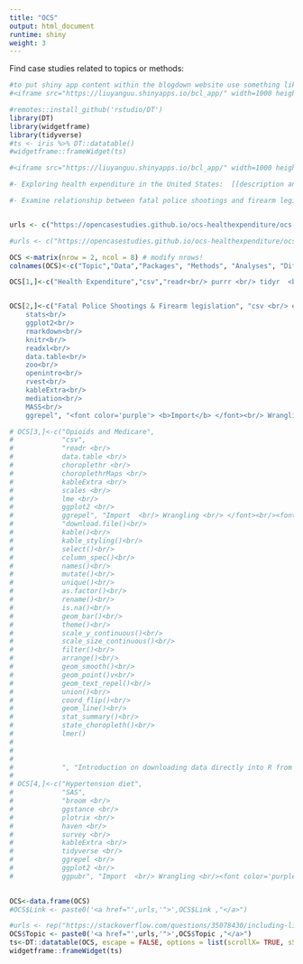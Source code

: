 ```yaml
---
title: "OCS"
output: html_document
runtime: shiny
weight: 3
---
```


Find case studies related to topics or methods:
```r
#to put shiny app content within the blogdown website use something like this outside of a code chunk
#<iframe src="https://liuyanguu.shinyapps.io/bcl_app/" width=1000 height=800"></iframe>

#remotes::install_github('rstudio/DT')
library(DT)
library(widgetframe)
library(tidyverse)
#ts <- iris %>% DT::datatable()
#widgetframe::frameWidget(ts)

#<iframe src="https://liuyanguu.shinyapps.io/bcl_app/" width=1000 height=800"></iframe>

#- Exploring health expenditure in the United States:  [[description and citation](https://github.com/opencasestudies/ocs-healthexpenditure/blob/master/README.md)] [[case study](casestudies/ocs-healthexpenditure.html)] [[code](https://github.com/opencasestudies/ocs-healthexpenditure)] [![DOI](https://zenodo.org/badge/151142096.svg)](https://zenodo.org/badge/latestdoi/151142096)

#- Examine relationship between fatal police shootings and firearm legislation in the United States: [[description and citation](https://github.com/opencasestudies/ocs-police-shootings-firearm-legislation/blob/master/README.md)] [[case study](casestudies/ocs-police-shootings-firearm-legislation.html)] [[code](https://github.com/opencasestudies/ocs-police-shootings-firearm-legislation)] [![DOI](https://zenodo.org/badge/151612152.svg)](https://zenodo.org/badge/latestdoi/151612152)


urls <- c("https://opencasestudies.github.io/ocs-healthexpenditure/ocs-healthexpenditure.html", "https://opencasestudies.github.io/ocs-police-shootings-firearm-legislation/ocs-police-shootings-firearm-legislation.html")

#urls <- c("https://opencasestudies.github.io/ocs-healthexpenditure/ocs-healthexpenditure.html", "https://opencasestudies.github.io/ocs-police-shootings-firearm-legislation/ocs-police-shootings-firearm-legislation.html", "https://opencasestudies.github.io//ocs-hypertension-diet/ocs-hypertension-diet.html","https://opencasestudies.github.io//ocs-hypertension-diet/ocs-hypertension-diet.html")

OCS <-matrix(nrow = 2, ncol = 8) # modify nrows!
colnames(OCS)<-c("Topic","Data","Packages", "Methods", "Analyses", "Difficulty", "Key Functions", "Note")

OCS[1,]<-c("Health Expenditure","csv","readr<br/> purrr <br/> tidyr  <br/> tibble <br/> dplyr  <br/> ggplot2  <br/> ggrepel", "Import  <br/> <font color='purple'> <b>Wrangling</b> </font><br/> Exploration <br/> <font color='purple'> <b>Visualization</b> </font><br/>", "Exploratory trends", "Introductory", "read_csv() <br/> gather() <br/> spread() <br/> match() <br/> table() <br/> select() <br/> filter() <br/> arrange() <br/>left_join() <br/> mutate() <br/>group_by() <br/> geom_point() <br/> geom_smooth() <br/>geom_text() <br/> geom_text_repel() <br/> facet_wrap() <br/> facet_grid()", "Introduction to tidyverse and pipe operator %>%")


OCS[2,]<-c("Fatal Police Shootings & Firearm legislation", "csv <br/> excel<br/> website", "    dplyr<br/>
    stats<br/>
    ggplot2<br/>
    rmarkdown<br/>
    knitr<br/>
    readxl<br/>
    data.table<br/>
    zoo<br/>
    openintro<br/>
    rvest<br/>
    kableExtra<br/>
    mediation<br/>
    MASS<br/>
    ggrepel", "<font color='purple'> <b>Import</b> </font><br/> Wrangling <br/>Visualization<br/> Exploration<br/><font color='purple'> <b>Analysis</b> </font><br/><font color='purple'> <b>Interpretation</b> </font>", "generalized linear model <br/> poisson model <br/> negative bionomial model <br/> Sobel-Goodman mediation test", "moderate", "read_excel()<br/>filter()<br/>group_by()<br/>pull()<br/>summarize()<br/>tolower() <br/> dcast() <br/> apply()<br/> colnames()<br/> na.locf()<br/>subset()<br/> names()<br/>gsub()<br/>merge()<br/>as.numeric()<br/>rbind()<br/>tally()<br/>read_html()<br/>html_nodes()<br/>html_text()<br/>seq()<br/>arrange()<br/>mean()<br/> sum()<br/>pchisq()<br/>glm()<br/>residuals()<br/>geom_line()<br/> geom_point()<br/>geom_text_repel()<br/> order()<br/> kable()<br/>kabel_styling()<br/>dpois()<br/>summary()<br/>glm.nb()<br/>logLik()<br/> paste0()<br/> offset()<br/> quasipoisson()<br/> cor.test()<br/>mediate()", "Introduction to using functions across columns of a dataframe with apply <br/> Introduction to for loops <br/>  Introduction to scraping data from a website")

# OCS[3,]<-c("Opioids and Medicare",
#            "csv", 
#            "readr <br/> 
#            data.table <br/>
#            choroplethr <br/> 
#            choroplethrMaps <br/>  
#            kableExtra <br/> 
#            scales <br/> 
#            lme <br/>
#            ggplot2 <br/> 
#            ggrepel", "Import  <br/> Wrangling <br/> </font><br/><font color='purple'> <b>Visualization</b> </font><br/><font color='purple'> <b>Exploration</b> </font></b> <br/>Analysis <br/> Interpretation", "linear mized effect modeling", "moderate", 
#            "download.file()<br/> 
#            kable()<br/> 
#            kable_styling()<br/>
#            select()<br/>
#            column_spec()<br/>
#            names()<br/>
#            mutate()<br/>
#            unique()<br/>
#            as.factor()<br/>
#            rename()<br/>
#            is.na()<br/>
#            geom_bar()<br/>
#            theme()<br/>
#            scale_y_continuous()<br/>
#            scale_size_continuous()<br/>
#            filter()<br/>
#            arrange()<br/>
#            geom_smooth()<br/>
#            geom_point()v<br/>
#            geom_text_repel()<br/>
#            union()<br/>
#            coord_flip()<br/>
#            geom_line()<br/>
#            stat_summary()<br/>
#            state_choropleth()<br/>
#            lmer()
#            
#            
#            
#            ", "Introduction on downloading data directly into R from a website<br/> Introduction to writing functions <br/> Introduction to longitudinal data analysis")
# 
# OCS[4,]<-c("Hypertension diet",
#            "SAS", 
#            "broom <br/>
#            ggstance <br/>
#            plotrix <br/>
#            haven <br/> 
#            survey <br/>  
#            kableExtra <br/> 
#            tidyverse <br/> 
#            ggrepel <br/>
#            ggplot2 <br/> 
#            ggpubr", "Import  <br/> Wrangling <br/><font color='purple'> <b>Visualization</b> </font><br/>Exploration <br/> <font color='purple'> <b>Analysis</b> </font><br/> <font color='purple'> <b>Interpretation</b> </font>", "logistic regression <br/>survey-weighted logistic regression <br/> confidence intervals <br/> bionomial model <br/> quisibinomial model", "moderate", "read_sas()<br/>select()<br/>colnames<br/>summary()<br/>which()<br/>factor()<br/>drop_na()<br/>geom_boxplot()<br/>ggarange()<br/>facet_warp()<br/>svydesign()<br/> svymean()<br/> confint() <br/> svyby()<br/> subset()<br/>plot()<br/> svyglm()<br/>exp()<br/>geom_hline()<br/>geom_text_repel()<br/>theme_bw()<br/>scale_colour_gradient()<br/>geom_point()<br/>glm()<br/>tidy()<br/>mutate()<br/>rbind()<br/> order()<br/>geom_errorbarh()<br/>geom_vline()<br/>group_by()<br/>ggsave()", "Introduction to using haven for data import<br/>Introduction to types of variables especially categorical and non-categorical variables<br/> Introduction to survey weights <br/> Introduction to the finite population correction factor<br/> Introduction to survey design <br/> Introduction to confidence intervals <br/> Introduction to model selection")
 

OCS<-data.frame(OCS)
#OCS$Link <- paste0('<a href="',urls,'">',OCS$Link ,"</a>")

#urls <- rep("https://stackoverflow.com/questions/35078430/including-links-within-rmarkdown-tables-pdf", 3)
OCS$Topic <- paste0('<a href="',urls,'">',OCS$Topic ,"</a>")
ts<-DT::datatable(OCS, escape = FALSE, options = list(scrollX= TRUE, sScrollY = '75vh', scrollCollapse = TRUE), extensions = list("Scroller"))
widgetframe::frameWidget(ts)


```






